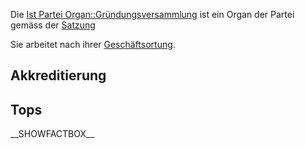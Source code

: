 {{Kalenderblatt
 |Typ    = Gründungsversammlung
 |Titel  = Gründungsversammlung
 |Link   = Gründungsversammlung
 |Datum  = 01.01.2016
 |Zeit   = (SS:MM)
 |Lokal  = hier die ....
 |Straße = ....
 |PLZ    = ...
 |Ort    = ..
}}

Die [[Ist Partei Organ::Gründungsversammlung]] ist ein Organ der Partei gemäss der [[Ist definiert in Satzung::Satzung#.C2.A7_9_-_Organe_der_Bundespartei|Satzung]]

Sie arbeitet nach ihrer [[Hat Geschäftsordnung::Go|Geschäftsortung]].

== Akkreditierung ==

== Tops ==

__SHOWFACTBOX__